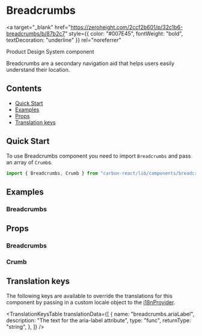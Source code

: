 

<Meta of={BreadcrumbsStories} />

# Breadcrumbs

<a
  target="_blank"
  href="https://zeroheight.com/2ccf2b601/p/32c1b6-breadcrumbs/b/87b2c7"
  style={{ color: "#007E45", fontWeight: "bold", textDecoration: "underline" }}
  rel="noreferrer"
>
  Product Design System component
</a>

Breadcrumbs are a secondary navigation aid that helps users easily understand their location.

## Contents

- [Quick Start](#quick-start)
- [Examples](#examples)
- [Props](#props)
- [Translation keys](#translation-keys)

## Quick Start

To use Breadcrumbs component you need to import `Breadcrumbs` and pass an array of `Crumb`s.

```javascript
import { Breadcrumbs, Crumb } from "carbon-react/lib/components/breadcrumbs";
```

## Examples

### Breadcrumbs

<Canvas of={BreadcrumbsStories.Default} />

## Props

### Breadcrumbs

<ArgTypes of={BreadcrumbsStories} />

### Crumb

<ArgTypes of={CrumbStories} />

## Translation keys

The following keys are available to override the translations for this component by passing in a custom locale object to the
[i18nProvider](../?path=/docs/documentation-i18n--docs).

<TranslationKeysTable
  translationData={[
    {
      name: "breadcrumbs.ariaLabel",
      description: "The text for the aria-label attribute",
      type: "func",
      returnType: "string",
    },
  ]}
/>
